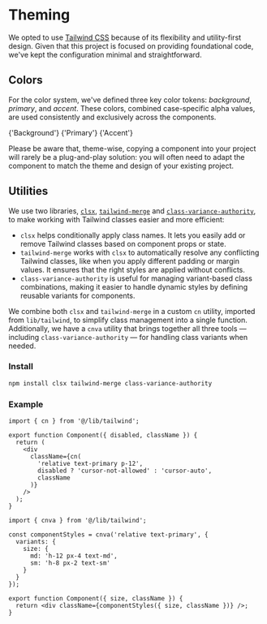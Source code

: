 
# Theming

We opted to use [Tailwind CSS](https://tailwindcss.com/) because of its flexibility and utility-first design. Given that this project is focused on providing foundational code, we've kept the configuration minimal and straightforward.

<FileCode path="tailwind.config.cjs" filename="tailwind.config.cjs" />

## Colors

For the color system, we've defined three key color tokens: _background_, _primary_, and _accent_. These colors, combined case-specific alpha values, are used consistently and exclusively across the components.

<div className="mt-6 grid grid-cols-3 gap-4">
  <ColorCard token="background" className="border border-primary/20">
    {'Background'}
  </ColorCard>
  <ColorCard token="primary" className="text-background">
    {'Primary'}
  </ColorCard>
  <ColorCard token="accent"> {'Accent'}</ColorCard>
</div>

Please be aware that, theme-wise, copying a component into your project will rarely be a plug-and-play solution: you will often need to adapt the component to match the theme and design of your existing project.

## Utilities

We use two libraries, [`clsx`](https://github.com/lukeed/clsx#readme), [`tailwind-merge`](https://github.com/dcastil/tailwind-merge#readme) and [`class-variance-authority`](https://cva.style/docs), to make working with Tailwind classes easier and more efficient:

- `clsx` helps conditionally apply class names. It lets you easily add or remove Tailwind classes based on component props or state.
- `tailwind-merge` works with `clsx` to automatically resolve any conflicting Tailwind classes, like when you apply different padding or margin values. It ensures that the right styles are applied without conflicts.
- `class-variance-authority` is useful for managing variant-based class combinations, making it easier to handle dynamic styles by defining reusable variants for components.

We combine both `clsx` and `tailwind-merge` in a custom `cn` utility, imported from `lib/tailwind`, to simplify class management into a single function. Additionally, we have a `cnva` utility that brings together all three tools — including `class-variance-authority` — for handling class variants when needed.

### Install

```bash copy
npm install clsx tailwind-merge class-variance-authority
```

<FileCode path="lib/tailwind.ts" filename="lib/tailwind.ts" />

### Example

```tsx copy /cn/
import { cn } from '@/lib/tailwind';

export function Component({ disabled, className }) {
  return (
    <div
      className={cn(
        'relative text-primary p-12',
        disabled ? 'cursor-not-allowed' : 'cursor-auto',
        className
      )}
    />
  );
}
```

```tsx copy /cnva/
import { cnva } from '@/lib/tailwind';

const componentStyles = cnva('relative text-primary', {
  variants: {
    size: {
      md: 'h-12 px-4 text-md',
      sm: 'h-8 px-2 text-sm'
    }
  }
});

export function Component({ size, className }) {
  return <div className={componentStyles({ size, className })} />;
}
```
